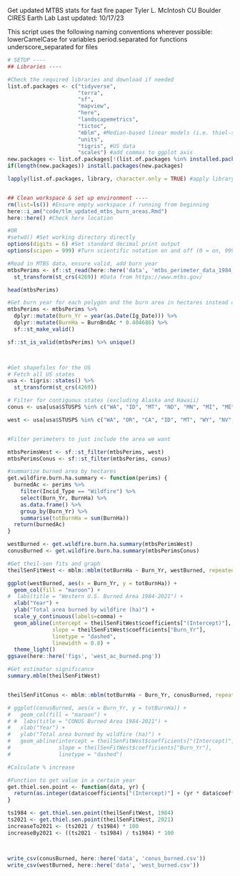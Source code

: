 Get updated MTBS stats for fast fire paper
Tyler L. McIntosh
CU Boulder CIRES Earth Lab
Last updated: 10/17/23

This script uses the following naming conventions wherever possible:
 lowerCamelCase for variables
 period.separated for functions
 underscore_separated for files

```r
# SETUP ----
## Libraries ----

#Check the required libraries and download if needed
list.of.packages <- c("tidyverse", 
                      "terra",
                      "sf",
                      "mapview",
                      "here",
                      "landscapemetrics",
                      "tictoc", 
                      "mblm", #Median-based linear models (i.e. thiel-sen)
                      "units",
                      "tigris", #US data
                      "scales") #add commas to ggplot axis
new.packages <- list.of.packages[!(list.of.packages %in% installed.packages()[,"Package"])]
if(length(new.packages)) install.packages(new.packages)

lapply(list.of.packages, library, character.only = TRUE) #apply library function to all packages


## Clean workspace & set up environment ----
rm(list=ls()) #Ensure empty workspace if running from beginning
here::i_am("code/tlm_updated_mtbs_burn_areas.Rmd")
here::here() #Check here location

#OR
#setwd() #Set working directory directly
options(digits = 6) #Set standard decimal print output
options(scipen = 999) #Turn scientific notation on and off (0 = on, 999 = off)
```



```r

#Read in MTBS data, ensure valid, add burn year
mtbsPerims <- sf::st_read(here::here('data', 'mtbs_perimeter_data_1984_2021', 'mtbs_perims_DD.shp')) %>% 
  st_transform(st_crs(4269)) #Data from https://www.mtbs.gov/

head(mtbsPerims)

#Get burn year for each polygon and the burn area in hectares instead of acres
mtbsPerims <- mtbsPerims %>%
  dplyr::mutate(Burn_Yr = year(as.Date(Ig_Date))) %>%
  dplyr::mutate(BurnHa = BurnBndAc * 0.404686) %>%
  sf::st_make_valid()

sf::st_is_valid(mtbsPerims) %>% unique()



#Get shapefiles for the US
# Fetch all US states
usa <- tigris::states() %>% 
  st_transform(st_crs(4269))

# Filter for contiguous states (excluding Alaska and Hawaii)
conus <- usa[usa$STUSPS %in% c("WA", "ID", "MT", "ND", "MN", "MI", "ME", "WI", "VT", "NH", "NY", "SD", "WY", "OR", "IA", "NE", "IL", "NV", "UT", "CO", "KS", "OK", "NM", "AZ", "AR", "MO", "MS", "AL", "GA", "SC", "NC", "TN", "KY", "IN", "OH", "WV", "VA", "PA", "MD", "DE", "NJ", "CT", "RI", "MA", "CT", "CA", "TX", "FL", "LA"),]

west <- usa[usa$STUSPS %in% c("WA", "OR", "CA", "ID", "MT", "WY", "NV", "AZ", "CO", "NM", "UT"),]


#Filter perimeters to just include the area we want

mtbsPerimsWest <- sf::st_filter(mtbsPerims, west)
mtbsPerimsConus <- sf::st_filter(mtbsPerims, conus)

#summarize burned area by hectares
get.wildfire.burn.ha.summary <- function(perims) {
  burnedAc <- perims %>%
    filter(Incid_Type == "Wildfire") %>%
    select(Burn_Yr, BurnHa) %>%
    as.data.frame() %>%
    group_by(Burn_Yr) %>%
    summarise(totBurnHa = sum(BurnHa))
  return(burnedAc)
}

westBurned <- get.wildfire.burn.ha.summary(mtbsPerimsWest)
conusBurned <- get.wildfire.burn.ha.summary(mtbsPerimsConus)

#Get theil-sen fits and graph
theilSenFitWest <- mblm::mblm(totBurnHa ~ Burn_Yr, westBurned, repeated = FALSE)

ggplot(westBurned, aes(x = Burn_Yr, y = totBurnHa)) +
  geom_col(fill = "maroon") +
#  labs(title = "Western U.S. Burned Area 1984-2021") +
  xlab("Year") +
  ylab("Total area burned by wildfire (ha)") +
  scale_y_continuous(labels=comma) +
  geom_abline(intercept = theilSenFitWest$coefficients["(Intercept)"],
              slope = theilSenFitWest$coefficients["Burn_Yr"],
              linetype = "dashed",
              linewidth = 0.8) +
  theme_light()
ggsave(here::here('figs', 'west_ac_burned.png'))

#Get estimator significance
summary.mblm(theilSenFitWest)


theilSenFitConus <- mblm::mblm(totBurnHa ~ Burn_Yr, conusBurned, repeated = FALSE)

# ggplot(conusBurned, aes(x = Burn_Yr, y = totBurnHa)) +
#   geom_col(fill = "maroon") +
# #  labs(title = "CONUS Burned Area 1984-2021") +
#   xlab("Year") +
#   ylab("Total area burned by wildfire (ha)") +
#   geom_abline(intercept = theilSenFitWest$coefficients["(Intercept)"],
#               slope = theilSenFitWest$coefficients["Burn_Yr"],
#               linetype = "dashed")

#Calculate % increase

#Function to get value in a certain year
get.thiel.sen.point <- function(data, yr) {
  return(as.integer(data$coefficients["(Intercept)"] + (yr * data$coefficients["Burn_Yr"])))
}

ts1984 <- get.thiel.sen.point(theilSenFitWest, 1984)
ts2021 <- get.thiel.sen.point(theilSenFitWest, 2021)
increaseTo2021 <- (ts2021 / ts1984) * 100
increaseBy2021 <- ((ts2021 - ts1984) / ts1984) * 100



write_csv(conusBurned, here::here('data', 'conus_burned.csv'))
write_csv(westBurned, here::here('data', 'west_burned.csv'))

```


